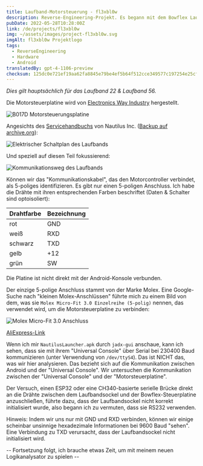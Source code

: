 ```yaml
---
title: Laufband-Motorsteuerung - fl3xbl0w
description: Reverse-Engineering-Projekt. Es begann mit dem Bowflex Laufband 22, wurde aber verallgemeinert für jede von Nautilus Inc. (Nautilus, Bowflex, Schwinn) verkaufte Android-Maschine.
pubDate: 2022-05-28T10:28:00Z
link: /de/projects/fl3xbl0w
img: ~/assets/images/project-fl3xbl0w.svg
imgAlt: fl3xbl0w Projektlogo
tags:
  - ReverseEngineering
  - Hardware
  - Android
translatedBy: gpt-4-1106-preview
checksum: 125dc0e721ef19aa62fa8845e79be4ef5b64f512cce349577c197254e25cf4bd
---
```



_Dies gilt hauptsächlich für das Laufband 22 & Laufband 56._

Die Motorsteuerplatine wird von [Electronics Way Industry](https://web.archive.org/web/20231228174313/https://www.ewayindustry.com/ew-dc-b017.html) hergestellt.

<Image src={B017D} alt="B017D Motorsteuerungsplatine" format="webp" />

Angesichts des [Servicehandbuchs](https://download.nautilus.com/supportdocs/AM_OM/Bowflex/BFX.T10.T22.T25.T56.SM.EN.pdf) von Nautilus Inc. ([Backup auf archive.org](https://web.archive.org/web/20220409140737/https://download.nautilus.com/supportdocs/AM_OM/Bowflex/BFX.T10.T22.T25.T56.SM.EN.pdf)):

<Image src={TreadmillElectrical} alt="Elektrischer Schaltplan des Laufbands" format="webp" />

Und speziell auf diesen Teil fokussierend:

<Image src={TreadmillComm} alt="Kommunikationsweg des Laufbands" format="webp" />

Können wir das "Kommunikationskabel", das den Motorcontroller verbindet, als 5-poliges identifizieren. Es gibt nur einen 5-poligen Anschluss.
Ich habe die Drähte mit ihren entsprechenden Farben beschriftet (Daten & Schalter sind optoisoliert):

| Drahtfarbe | Bezeichnung |
| ---------- | ----------- |
| rot        | GND         |
| weiß       | RXD         |
| schwarz    | TXD         |
| gelb       | +12         |
| grün       | SW          |

Die Platine ist nicht direkt mit der Android-Konsole verbunden.

Der einzige 5-polige Anschluss stammt von der Marke Molex. Eine Google-Suche nach "kleinen Molex-Anschlüssen" führte mich zu einem Bild von dem, was sie `Molex Micro-Fit 3.0 Einzelreihe (5-polig)` nennen, das verwendet wird, um die Motorsteuerplatine zu verbinden:

<Image src={Molex} alt="Molex Micro-Fit 3.0 Anschluss" format="webp" />

[AliExpress-Link](https://aliexpress.com/item/32902205579.html)

Wenn ich mir `NautilusLauncher.apk` durch `jadx-gui` anschaue, kann ich sehen, dass sie mit ihrem "Universal Console" über Serial bei 230400 Baud kommunizieren (unter Verwendung von `/dev/ttyS4`). Das ist NICHT das, was wir hier analysieren. Das bezieht sich auf die Kommunikation zwischen Android und der "Universal Console". Wir untersuchen die Kommunikation zwischen der "Universal Console" und der "Motorsteuerplatine".

Der Versuch, einen ESP32 oder eine CH340-basierte serielle Brücke direkt an die Drähte zwischen dem Laufbandsockel und der Bowflex-Steuerplatine anzuschließen, führte dazu, dass der Laufbandsockel nicht korrekt initialisiert wurde, also begann ich zu vermuten, dass sie RS232 verwenden.

Hinweis: Indem wir uns nur mit GND und RXD verbinden, können wir einige scheinbar unsinnige hexadezimale Informationen bei 9600 Baud "sehen". Eine Verbindung zu TXD verursacht, dass der Laufbandsockel nicht initialisiert wird.

-- Fortsetzung folgt, ich brauche etwas Zeit, um mit meinem neuen Logikanalysator zu spielen --
